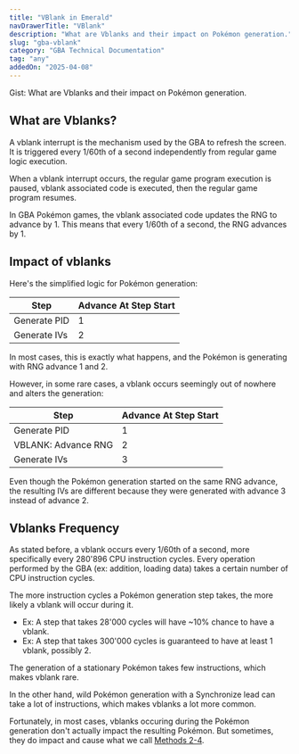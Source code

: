 ```yaml
---
title: "VBlank in Emerald"
navDrawerTitle: "VBlank"
description: "What are Vblanks and their impact on Pokémon generation."
slug: "gba-vblank"
category: "GBA Technical Documentation"
tag: "any"
addedOn: "2025-04-08"
---
```


<Gist>Gist: What are Vblanks and their impact on Pokémon generation.</Gist>

## What are Vblanks?

A vblank interrupt is the mechanism used by the GBA to refresh the screen. It is triggered every 1/60th of a second independently from regular game logic execution.

When a vblank interrupt occurs, the regular game program execution is paused, vblank associated code is executed, then the regular game program resumes.

In GBA Pokémon games, the vblank associated code updates the RNG to advance by 1. This means that every 1/60th of a second, the RNG advances by 1.

## Impact of vblanks

Here's the simplified logic for Pokémon generation:

| Step         | Advance At Step Start |
| ------------ | --------------------- |
| Generate PID | 1                     |
| Generate IVs | 2                     |

In most cases, this is exactly what happens, and the Pokémon is generating with RNG advance 1 and 2.

However, in some rare cases, a vblank occurs seemingly out of nowhere and alters the generation:

| Step                                                  | Advance At Step Start               |
| ----------------------------------------------------- | ----------------------------------- |
| Generate PID                                          | 1                                   |
| <Text color="Green" strong>VBLANK: Advance RNG</Text> | <Text color="Green" strong>2</Text> |
| Generate IVs                                          | <Text color="Red" strong>3</Text>   |

Even though the Pokémon generation started on the same RNG advance, the resulting IVs are different because they were generated with advance 3 instead of advance 2.

## Vblanks Frequency

As stated before, a vblank occurs every 1/60th of a second, more specifically every 280'896 CPU instruction cycles. Every operation performed by the GBA (ex: addition, loading data) takes a certain number of CPU instruction cycles.

The more instruction cycles a Pokémon generation step takes, the more likely a vblank will occur during it.

- Ex: A step that takes 28'000 cycles will have ~10% chance to have a vblank.
- Ex: A step that takes 300'000 cycles is guaranteed to have at least 1 vblank, possibly 2.

The generation of a stationary Pokémon takes few instructions, which makes vblank rare.

In the other hand, wild Pokémon generation with a Synchronize lead can take a lot of instructions, which makes vblanks a lot more common.

Fortunately, in most cases, vblanks occuring during the Pokémon generation don't actually impact the resulting Pokémon. But sometimes, they do impact and cause what we call [Methods 2-4](/gba-methods).

